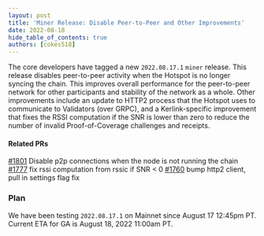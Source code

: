```yaml
---
layout: post
title: 'Miner Release: Disable Peer-to-Peer and Other Improvements'
date: 2022-08-18
hide_table_of_contents: true
authors: [cokes518]
---
```


The core developers have tagged a new `2022.08.17.1` `miner` release. This release disables
peer-to-peer activity when the Hotspot is no longer syncing the chain. This improves overall
performance for the peer-to-peer network for other participants and stability of the network as a
whole. Other improvements include an update to HTTP2 process that the Hotspot uses to communicate to
Validators (over GRPC), and a Kerlink-specific improvement that fixes the RSSI computation if the
SNR is lower than zero to reduce the number of invalid Proof-of-Coverage challenges and receipts.

<!--truncate-->

#### Related PRs

[#1801](https://github.com/helium/miner/pull/1801) Disable p2p connections when the node is not
running the chain [#1777](https://github.com/helium/miner/pull/1777/) fix rssi computation from
rssic if SNR < 0 [#1760](https://github.com/helium/miner/pull/1760/) bump http2 client, pull in
settings flag fix

### Plan

We have been testing `2022.08.17.1` on Mainnet since August 17 12:45pm PT. Current ETA for GA is
August 18, 2022 11:00am PT.
